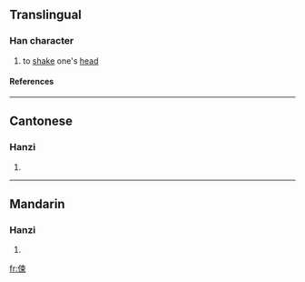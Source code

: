 ==Translingual==
===Han character===
{{Han char|rad=人|as=07|sn=9|four=|canj=人木中 (ODL)}}
# to [[shake]] one's [[head]]
====References====
{{Han ref|kx=0104.120|hdz=10157.040|uh=345B|ud=13403}}

----
==Cantonese==
===Hanzi===
{{yue-hanzi|jyut=|y=chuk1}}
# {{defn|Cantonese}}

----
==Mandarin==
===Hanzi===
{{cmn-hanzi|pin=[[sù]] (su4)|wg=su<sup>4</sup>}}
# {{defn|Mandarin}}

[[fr:㑛]]